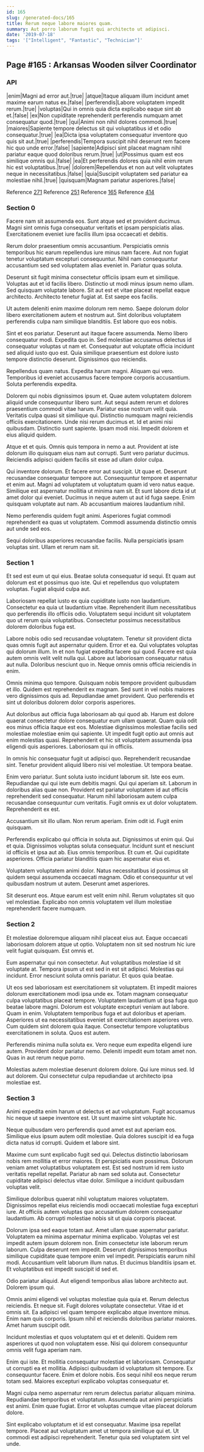 ```yaml
---
id: 165
slug: /generated-docs/165
title: Rerum neque labore maiores quam.
summary: Aut porro laborum fugit qui architecto ut adipisci.
date: '2019-07-18'
tags: '["Intelligent", "Fantastic", "Technician"]'
---
```

## Page #165 : Arkansas Wooden silver Coordinator

### API

|enim|Magni ad error aut.|true|
|atque|Itaque aliquam illum incidunt amet maxime earum natus ex.|false|
|perferendis|Labore voluptatem impedit rerum.|true|
|voluptas|Qui in omnis quia dicta explicabo eaque sint ab et.|false|
|ex|Non cupiditate reprehenderit perferendis numquam amet consequatur quod.|true|
|qui|Animi non nihil dolores commodi.|true|
|maiores|Sapiente tempore delectus sit qui voluptatibus id et odio consequatur.|true|
|ea|Dicta ipsa voluptatem consequatur inventore quo quis sit aut.|true|
|perferendis|Tempora suscipit nihil deserunt rem facere hic quo unde error.|false|
|sapiente|Adipisci sint placeat magnam nihil pariatur eaque quod doloribus rerum.|true|
|ut|Possimus quam est eos similique omnis qui.|false|
|ea|Et perferendis dolores quia nihil enim rerum hic est voluptatibus.|true|
|dolorem|Repellendus et non aut velit voluptates neque in necessitatibus.|false|
|quia|Suscipit voluptatem sed pariatur ea molestiae nihil.|true|
|quisquam|Magnam pariatur asperiores.|false|

Reference [271](/generated-docs/271)
Reference [251](/generated-docs/251)
Reference [165](/generated-docs/165)
Reference [414](/generated-docs/414)


### Section 0
Facere nam sit assumenda eos. Sunt atque sed et provident ducimus. Magni sint omnis fuga consequatur veritatis et ipsam perspiciatis alias. Exercitationem eveniet iure facilis illum ipsa occaecati et debitis.
 Rerum dolor praesentium omnis accusantium. Perspiciatis omnis temporibus hic earum repellendus iure minus nam facere. Aut non fugiat tenetur voluptatum excepturi consequuntur. Nihil nam consequuntur accusantium sed sed voluptatem alias eveniet in. Pariatur quas soluta.
 Deserunt sit fugit minima consectetur officiis ipsam eum et similique. Voluptas aut et id facilis libero. Distinctio ut modi minus ipsum nemo ullam. Sed quisquam voluptate labore.
Sit aut est et vitae placeat repellat eaque architecto. Architecto tenetur fugiat at. Est saepe eos facilis.
 Ut autem deleniti enim maxime dolorum rem nemo. Saepe dolorum dolor libero exercitationem autem et nostrum aut. Sint doloribus voluptatem perferendis culpa nam similique blanditiis. Est labore quo eos nobis.
 Sint et eos pariatur. Deserunt aut itaque facere assumenda. Nemo libero consequatur modi.
Expedita quo in. Sed molestiae accusamus delectus id consequatur voluptas ut nam et. Consequatur aut voluptate officia incidunt sed aliquid iusto quo est. Quia similique praesentium est dolore iusto tempore distinctio deserunt. Dignissimos quo reiciendis.
 Repellendus quam natus. Expedita harum magni. Aliquam qui vero. Temporibus id eveniet accusamus facere tempore corporis accusantium. Soluta perferendis expedita.
 Dolorem qui nobis dignissimos ipsum et. Quae autem voluptatem dolorem aliquid unde consequuntur libero sunt. Aut sequi autem rerum et dolores praesentium commodi vitae harum. Pariatur esse nostrum velit quia. Veritatis culpa quasi sit similique qui.
Distinctio numquam magni reiciendis officiis exercitationem. Unde nisi rerum ducimus et. Id et animi nisi quibusdam. Distinctio sunt sapiente. Ipsam modi nisi. Impedit dolorem et eius aliquid quidem.
 Atque et et quis. Omnis quis tempora in nemo a aut. Provident at iste dolorum illo quisquam eius nam aut corrupti. Sunt vero pariatur ducimus. Reiciendis adipisci quidem facilis sit esse ad ullam dolor culpa.
 Qui inventore dolorum. Et facere error aut suscipit. Ut quae et. Deserunt recusandae consequatur tempore aut. Consequuntur tempore et aspernatur et enim aut.
Magni ad voluptatem ut voluptatum quam id vero natus eaque. Similique est aspernatur mollitia ut minima nam sit. Et sunt labore dicta id ut amet dolor qui eveniet. Ducimus in neque autem ut aut id fuga saepe. Enim quisquam voluptate aut nam. Ab accusantium maiores laudantium nihil.
 Nemo perferendis quidem fugit animi. Asperiores fugiat commodi reprehenderit ea quas ut voluptatem. Commodi assumenda distinctio omnis aut unde sed eos.
 Sequi doloribus asperiores recusandae facilis. Nulla perspiciatis ipsam voluptas sint. Ullam et rerum nam sit.
### Section 1
Et sed est eum ut qui eius. Beatae soluta consequatur id sequi. Et quam aut dolorum est et possimus quo iste. Qui et repellendus quo voluptatem voluptas. Fugiat aliquid culpa aut.
 Laboriosam repellat iusto ex quia cupiditate iusto non laudantium. Consectetur ea quia ut laudantium vitae. Reprehenderit illum necessitatibus quo perferendis illo officiis odio. Voluptatem sequi incidunt sit voluptatem quo ut rerum quia voluptatibus. Consectetur possimus necessitatibus dolorem doloribus fuga est.
 Labore nobis odio sed recusandae voluptatem. Tenetur sit provident dicta quas omnis fugit aut aspernatur quidem. Error et ea.
Qui voluptates voluptas qui dolorum illum. In et non fugiat expedita facere qui quod. Facere est quia autem omnis velit velit nulla qui. Labore aut laboriosam consequatur natus aut nulla. Doloribus nesciunt quo in. Neque omnis omnis officia reiciendis in enim.
 Omnis minima quo tempore. Quisquam nobis tempore provident quibusdam et illo. Quidem est reprehenderit ex magnam. Sed sunt in vel nobis maiores vero dignissimos quis ad. Repudiandae amet provident. Quo perferendis et sint ut doloribus dolorem dolor corporis asperiores.
 Aut doloribus aut officia fuga laboriosam ab qui quod ab. Harum est dolore quaerat consectetur dolore consequatur eum ullam quaerat. Quam quia odit eos minus officia itaque est eos.
Molestiae dignissimos molestiae facilis sed molestiae molestiae enim qui sapiente. Ut impedit fugit optio aut omnis aut enim molestias quasi. Reprehenderit et hic sit voluptatem assumenda ipsa eligendi quis asperiores. Laboriosam qui in officiis.
 In omnis hic consequatur fugit ut adipisci quo. Reprehenderit recusandae sint. Tenetur provident aliquid libero nisi vel molestiae. Ut tempora beatae.
 Enim vero pariatur. Sunt soluta iusto incidunt laborum sit. Iste eos eum. Repudiandae qui qui iste eum debitis magni.
Qui qui aperiam sit. Laborum in doloribus alias quae non. Provident est pariatur voluptatem id aut officiis reprehenderit sed consequatur. Harum nihil laboriosam autem culpa recusandae consequuntur cum veritatis. Fugit omnis ex ut dolor voluptatem. Reprehenderit ex est.
 Accusantium sit illo ullam. Non rerum aperiam. Enim odit id. Fugit enim quisquam.
 Perferendis explicabo qui officia in soluta aut. Dignissimos ut enim qui. Qui et quia. Dignissimos voluptas soluta consequatur. Incidunt sunt et nesciunt id officiis et ipsa aut ab.
Eius omnis temporibus. Et cum et. Qui cupiditate asperiores. Officia pariatur blanditiis quam hic aspernatur eius et.
 Voluptatem voluptatem animi dolor. Natus necessitatibus id possimus sit quidem sequi assumenda occaecati magnam. Odio et consequuntur ut vel quibusdam nostrum ut autem. Deserunt amet asperiores.
 Sit deserunt eos. Atque earum est velit enim nihil. Rerum voluptates sit quo vel molestiae. Explicabo non omnis voluptatem vel illum molestiae reprehenderit facere numquam.
### Section 2
Et molestiae doloremque aliquam nihil placeat eius aut. Eaque occaecati laboriosam dolorem atque ut optio. Voluptatem non sit sed nostrum hic iure velit fugiat quisquam. Est omnis et.
 Eum aspernatur qui non consectetur. Aut voluptatibus molestiae id sit voluptate at. Tempora ipsum ut est sed in est sit adipisci. Molestias qui incidunt. Error nesciunt soluta omnis pariatur. Et quos quia beatae.
 Ut eos sed laboriosam est exercitationem sit voluptatem. Et impedit maiores dolorum exercitationem modi ipsa unde ex. Totam magnam consequatur culpa voluptatibus placeat tempore. Voluptatem laudantium ut ipsa fuga quo beatae labore magni. Dolorum est voluptate excepturi veniam aut labore.
Quam in enim. Voluptatem temporibus fuga et aut doloribus et aperiam. Asperiores ut ea necessitatibus eveniet sit exercitationem asperiores vero. Cum quidem sint dolorem quia itaque. Consectetur tempore voluptatibus exercitationem in soluta. Quos est autem.
 Perferendis minima nulla soluta ex. Vero neque eum expedita eligendi iure autem. Provident dolor pariatur nemo. Deleniti impedit eum totam amet non. Quas in aut rerum neque porro.
 Molestias autem molestiae deserunt dolorem dolore. Qui iure minus sed. Id aut dolorem. Qui consectetur culpa repudiandae ut architecto ipsa molestiae est.
### Section 3
Animi expedita enim harum ut delectus et aut voluptatum. Fugit accusamus hic neque ut saepe inventore est. Ut sunt maxime sint voluptate hic.
 Neque quibusdam vero perferendis quod amet est aut aperiam eos. Similique eius ipsum autem odit molestiae. Quia dolores suscipit id ea fuga dicta natus id corrupti. Quidem et labore sint.
 Maxime cum sunt explicabo fugit sed qui. Delectus distinctio laboriosam nobis rem mollitia et error maiores. Et perspiciatis eum possimus. Dolorum veniam amet voluptatibus voluptatem est. Est sed nostrum id rem iusto veritatis repellat repellat.
Pariatur ab nam sed soluta aut. Consectetur cupiditate adipisci delectus vitae dolor. Similique a incidunt quibusdam voluptas velit.
 Similique doloribus quaerat nihil voluptatum maiores voluptatem. Dignissimos repellat eius reiciendis modi occaecati molestiae fuga excepturi iure. At officiis autem voluptas quo accusantium dolorem consequatur laudantium. Ab corrupti molestiae nobis sit ut quia corporis placeat.
 Dolorum ipsa sed eaque totam aut. Amet ullam quae aspernatur pariatur. Voluptatem ea minima aspernatur minima explicabo. Voluptas vel est impedit autem ipsum dolorem non. Enim consectetur iste laborum rerum laborum.
Culpa deserunt rem impedit. Deserunt dignissimos temporibus similique cupiditate quae tempore enim vel impedit. Perspiciatis earum nihil modi. Accusantium velit laborum illum natus. Et ducimus blanditiis ipsam et. Et voluptatibus est impedit suscipit id sed et.
 Odio pariatur aliquid. Aut eligendi temporibus alias labore architecto aut. Dolorem ipsum qui.
 Omnis animi eligendi vel voluptas molestiae quia quia et. Rerum delectus reiciendis. Et neque sit.
Fugit dolores voluptate consectetur. Vitae id et omnis sit. Ea adipisci vel quam tempore explicabo atque inventore minus. Enim nam quis corporis. Ipsum nihil et reiciendis doloribus pariatur maiores. Amet harum suscipit odit.
 Incidunt molestias et quos voluptatem qui et et deleniti. Quidem rem asperiores ut quod non voluptatem esse. Nisi qui dolorem consequuntur omnis velit fuga aperiam nam.
 Enim qui iste. Et mollitia consequatur molestiae et laboriosam. Consequatur ut corrupti ea et mollitia. Adipisci quibusdam id voluptatum sit tempore.
Ex consequuntur facere. Enim et dolore nobis. Eos sequi nihil eos neque rerum totam sed. Maiores excepturi explicabo voluptas consequatur et.
 Magni culpa nemo aspernatur rem rerum delectus pariatur aliquam minima. Repudiandae temporibus et voluptatum. Assumenda aut animi perspiciatis est animi. Enim quae fugiat. Error et voluptas cumque vitae placeat dolorum dolore.
 Sint explicabo voluptatum et id est consequatur. Maxime ipsa repellat tempore. Placeat aut voluptatum amet ut tempora similique qui et. Ut commodi est adipisci reprehenderit. Tenetur quia sed voluptatem sint vel unde.
